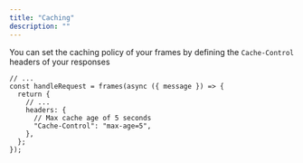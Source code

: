 ```yaml
---
title: "Caching"
description: ""
---
```


You can set the caching policy of your frames by defining the `Cache-Control` headers of your responses

```tsx
// ...
const handleRequest = frames(async ({ message }) => {
  return {
    // ...
    headers: {
      // Max cache age of 5 seconds
      "Cache-Control": "max-age=5",
    },
  };
});
```
